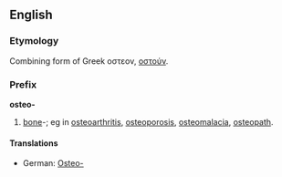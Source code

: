 ==English==
=== Etymology ===
Combining form of Greek οστεον, [[οστούν]].

=== Prefix ===
'''osteo-'''
# [[bone]]-; eg in [[osteoarthritis]], [[osteoporosis]], [[osteomalacia]], [[osteopath]].

====Translations====
*German: [[Osteo-]]